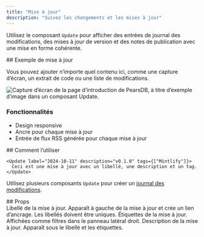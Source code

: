 ```yaml
---
title: "Mise à jour"
description: "Suivez les changements et les mises à jour"
---
```


Utilisez le composant `Update` pour afficher des entrées de journal des modifications, des mises à jour de version et des notes de publication avec une mise en forme cohérente.

<Update label="Exemple" description="v0.1.1">
  ## Exemple de mise à jour

  Vous pouvez ajouter n’importe quel contenu ici, comme une capture d’écran, un extrait de code ou une liste de modifications.

  <Frame>
    <img className="block" src="https://mintlify-assets.b-cdn.net/hero-light.png" alt="Capture d’écran de la page d’introduction de PearsDB, à titre d’exemple d’image dans un composant Update." />
  </Frame>

  ### Fonctionnalités

  * Design responsive
  * Ancre pour chaque mise à jour
  * Entrée de flux RSS générée pour chaque mise à jour
</Update>

<div id="how-to-use">
  ## Comment l’utiliser
</div>

```mdx Update example
<Update label="2024-10-11" description="v0.1.0" tags={["Mintlify"]}>
  Ceci est une mise à jour avec un libellé, une description et un tag.
</Update>
```

Utilisez plusieurs composants `Update` pour créer un [journal des modifications](/fr/create/changelogs).

<div id="props">
  ## Props
</div>

<ResponseField name="label" type="string" required>
  Libellé de la mise à jour. Apparaît à gauche de la mise à jour et crée un lien d’ancrage. Les libellés doivent être uniques.
</ResponseField>

<ResponseField name="tags" type="string[]">
  Étiquettes de la mise à jour. Affichées comme filtres dans le panneau latéral droit.
</ResponseField>

<ResponseField name="description" type="string">
  Description de la mise à jour. Apparaît sous le libellé et les étiquettes.
</ResponseField>